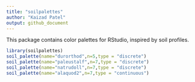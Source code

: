 ```yaml
---
title: "soilpalettes"
author: "Kaizad Patel"  
output: github_document
---
```



This package contains color palettes for RStudio, inspired by soil profiles.

```r
library(soilpalettes)
soil_palette(name="durorthod",n=5,type = "discrete")
soil_palette(name="paleustalf",n=7,type = "discrete")
soil_palette(name="natrudoll",n=7,type = "discrete")
soil_palette(name="alaquod2",n=7,type = "continuous")
```


